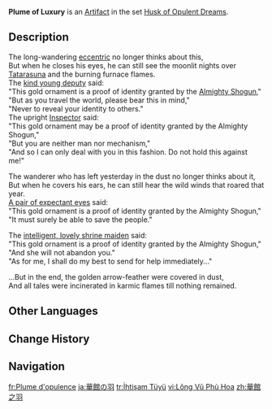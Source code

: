 {{Artifact Infobox
|image = Item Plume of Luxury.png
|set   = Husk of Opulent Dreams
|piece = Plume of Death
}}
{{Description|A feather-shaped token that was brought forth from a secluded hall. The compassion of [[Ei|its creator]] led to it being left within that mansion along with a certain slumbering form.}}
'''Plume of Luxury''' is an [[Artifact]] in the set [[Husk of Opulent Dreams]].

==Description==
The long-wandering [[The Balladeer|eccentric]] no longer thinks about this,<br>But when he closes his eyes, he can still see the moonlit nights over [[Tatarasuna]] and the burning furnace flames.<br>The [[Katsuragi|kind young deputy]] said:<br>"This gold ornament is a proof of identity granted by the [[Ei|Almighty Shogun]],"<br>"But as you travel the world, please bear this in mind,"<br>"Never to reveal your identity to others."<br>The upright [[Mikoshi Nagamasa|Inspector]] said:<br>"This gold ornament may be a proof of identity granted by the Almighty Shogun,"<br>"But you are neither man nor mechanism,"<br>"And so I can only deal with you in this fashion. Do not hold this against me!"

The wanderer who has left yesterday in the dust no longer thinks about it,<br>But when he covers his ears, he can still hear the wild winds that roared that year.<br>[[Niwa Hisahide|A pair of expectant eyes]] said:<br>"This gold ornament is a proof of identity granted by the Almighty Shogun,"<br>"It must surely be able to save the people."

The [[Yae Miko|intelligent, lovely shrine maiden]] said:<br>"This gold ornament is a proof of identity granted by the Almighty Shogun,"<br>"And she will not abandon you."<br>"As for me, I shall do my best to send for help immediately..."

...But in the end, the golden arrow-feather were covered in dust,<br>And all tales were incinerated in karmic flames till nothing remained.

==Other Languages==
{{Other Languages
|en       = Plume of Luxury
|zhs      = 华馆之羽
|zhs_rm   = Huáguǎn zhī Yǔ
|zht      = 華館之羽
|zht_rm   = Huáguǎn zhī Yǔ
|zh_tl    = Feather of the [[Shakkei Pavilion|Opulent Mansion]]{{Sino|zh|ja|part=1}}
|ja       = 華館の羽
|ja_rm    = Kakan no Hane
|ja_tl    = Feather of the [[Shakkei Pavilion|Opulent Mansion]]
|ko       = 화관(華館)의 깃털
|ko_rm    = Hwagwan-ui Gitteol
|ko_tl    = Feather of the [[Shakkei Pavilion|Opulent Mansion]]
|es       = Pluma de la Opulencia
|es_tl    = Plume of Opulence
|fr       = Plume d'opulence
|fr_tl    = Feather of Opulence
|ru       = Перо чертога
|ru_tl    = Palace Feather
|th       = Plume of Luxury
|vi       = Lông Vũ Phù Hoa
|vi_tl    = 
|de       = Feder der Opulenz
|de_tl    = Feather of Opulence
|id       = Plume of Luxury
|pt       = Plumas da Opulência
|pt_tl    = 
|tr       = İhtişam Tüyü
|tr_tl    = Magnificence Feather
|it       = Piuma dell'opulenza
|it_tl    = Plume of Opulence
}}

==Change History==
{{Change History|2.3}}

==Navigation==
{{Artifact Set Navbox|Husk of Opulent Dreams}}

[[fr:Plume d'opulence]]
[[ja:華館の羽]]
[[tr:İhtişam Tüyü]]
[[vi:Lông Vũ Phù Hoa]]
[[zh:華館之羽]]